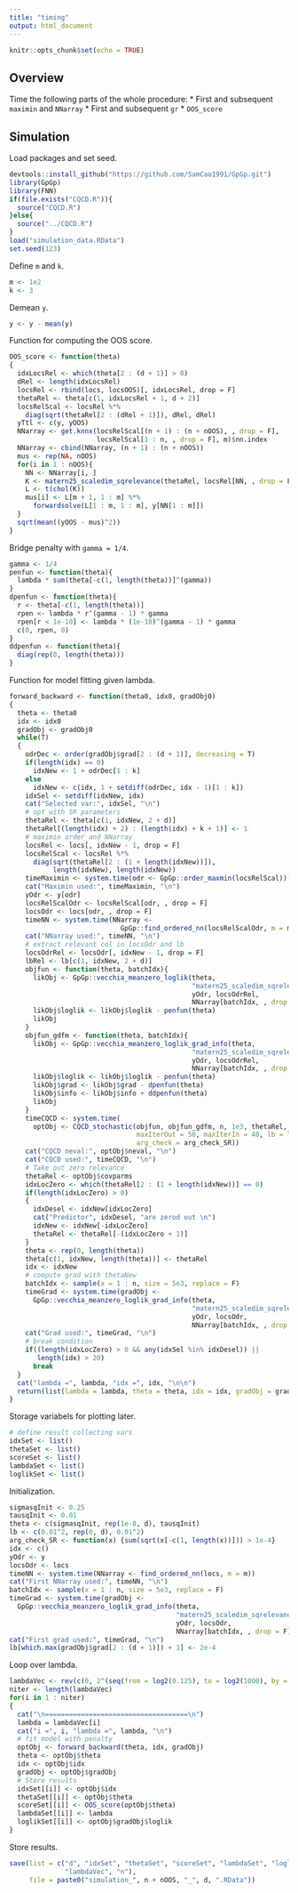 ```yaml
---
title: "timing"
output: html_document
---
```


```r
knitr::opts_chunk$set(echo = TRUE)
```

## Overview

Time the following parts of the whole procedure:
* First and subsequent `maximin` and `NNarray`
* First and subsequent `gr`
* `OOS_score`

## Simulation

Load packages and set seed.
```r
devtools::install_github("https://github.com/SamCao1991/GpGp.git")
library(GpGp)
library(FNN)
if(file.exists("CQCD.R")){
  source("CQCD.R")
}else{
  source("../CQCD.R")
}
load("simulation_data.RData")
set.seed(123)
```

Define `m` and `k`.
```r
m <- 1e2
k <- 3
```

Demean `y`.
```r
y <- y - mean(y)
```

Function for computing the OOS score.
```r
OOS_score <- function(theta)
{
  idxLocsRel <- which(theta[2 : (d + 1)] > 0)
  dRel <- length(idxLocsRel)
  locsRel <- rbind(locs, locsOOS)[, idxLocsRel, drop = F]
  thetaRel <- theta[c(1, idxLocsRel + 1, d + 2)]
  locsRelScal <- locsRel %*% 
    diag(sqrt(thetaRel[2 : (dRel + 1)]), dRel, dRel)
  yTtl <- c(y, yOOS)
  NNarray <- get.knnx(locsRelScal[(n + 1) : (n + nOOS), , drop = F], 
                      locsRelScal[1 : n, , drop = F], m)$nn.index
  NNarray <- cbind(NNarray, (n + 1) : (n + nOOS))
  mus <- rep(NA, nOOS)
  for(i in 1 : nOOS){
    NN <- NNarray[i, ]
    K <- matern25_scaledim_sqrelevance(thetaRel, locsRel[NN, , drop = F])
    L <- t(chol(K))
    mus[i] <- L[m + 1, 1 : m] %*% 
      forwardsolve(L[1 : m, 1 : m], y[NN[1 : m]])
  }
  sqrt(mean((yOOS - mus)^2))
}
```

Bridge penalty with `gamma = 1/4`.
```r
gamma <- 1/4
penfun <- function(theta){
  lambda * sum(theta[-c(1, length(theta))]^(gamma))
}
dpenfun <- function(theta){
  r <- theta[-c(1, length(theta))]
  rpen <- lambda * r^(gamma - 1) * gamma
  rpen[r < 1e-10] <- lambda * (1e-10)^(gamma - 1) * gamma
  c(0, rpen, 0)
}
ddpenfun <- function(theta){
  diag(rep(0, length(theta)))
}
```

Function for model fitting given lambda.
```r
forward_backward <- function(theta0, idx0, gradObj0)
{
  theta <- theta0
  idx <- idx0
  gradObj <- gradObj0
  while(T)
  {
    odrDec <- order(gradObj$grad[2 : (d + 1)], decreasing = T)
    if(length(idx) == 0)
      idxNew <- 1 + odrDec[1 : k]
    else
      idxNew <- c(idx, 1 + setdiff(odrDec, idx - 1)[1 : k])
    idxSel <- setdiff(idxNew, idx)
    cat("Selected var:", idxSel, "\n")
    # opt with SR parameters
    thetaRel <- theta[c(1, idxNew, 2 + d)] 
    thetaRel[(length(idx) + 2) : (length(idx) + k + 1)] <- 1
    # maximin order and NNarray
    locsRel <- locs[, idxNew - 1, drop = F]
    locsRelScal <- locsRel %*% 
      diag(sqrt(thetaRel[2 : (1 + length(idxNew))]), 
           length(idxNew), length(idxNew))
    timeMaximin <- system.time(odr <- GpGp::order_maxmin(locsRelScal))[[3]]
    cat("Maximin used:", timeMaximin, "\n")
    yOdr <- y[odr]
    locsRelScalOdr <- locsRelScal[odr, , drop = F]
    locsOdr <- locs[odr, , drop = F]
    timeNN <- system.time(NNarray <- 
                            GpGp::find_ordered_nn(locsRelScalOdr, m = m))
    cat("NNarray used:", timeNN, "\n")
    # extract relevant col in locsOdr and lb
    locsOdrRel <- locsOdr[, idxNew - 1, drop = F] 
    lbRel <- lb[c(1, idxNew, 2 + d)] 
    objfun <- function(theta, batchIdx){
      likObj <- GpGp::vecchia_meanzero_loglik(theta, 
                                              "matern25_scaledim_sqrelevance",
                                              yOdr, locsOdrRel, 
                                              NNarray[batchIdx, , drop = F])
      likObj$loglik <- likObj$loglik - penfun(theta)
      likObj
    }
    objfun_gdfm <- function(theta, batchIdx){
      likObj <- GpGp::vecchia_meanzero_loglik_grad_info(theta, 
                                              "matern25_scaledim_sqrelevance",
                                              yOdr, locsOdrRel, 
                                              NNarray[batchIdx, , drop = F])
      likObj$loglik <- likObj$loglik - penfun(theta)
      likObj$grad <- likObj$grad - dpenfun(theta)
      likObj$info <- likObj$info + ddpenfun(theta)
      likObj
    }
    timeCQCD <- system.time(
      optObj <- CQCD_stochastic(objfun, objfun_gdfm, n, 1e3, thetaRel, 
                                maxIterOut = 50, maxIterIn = 40, lb = lbRel,
                                arg_check = arg_check_SR))
    cat("CQCD neval:", optObj$neval, "\n")
    cat("CQCD used:", timeCQCD, "\n")
    # Take out zero relevance
    thetaRel <- optObj$covparms
    idxLocZero <- which(thetaRel[2 : (1 + length(idxNew))] == 0)
    if(length(idxLocZero) > 0)
    {
      idxDesel <- idxNew[idxLocZero]
      cat("Predictor", idxDesel, "are zerod out \n")
      idxNew <- idxNew[-idxLocZero]
      thetaRel <- thetaRel[-(idxLocZero + 1)]
    }
    theta <- rep(0, length(theta))
    theta[c(1, idxNew, length(theta))] <- thetaRel
    idx <- idxNew
    # compute grad with thetaNew
    batchIdx <- sample(x = 1 : n, size = 5e3, replace = F)
    timeGrad <- system.time(gradObj <- 
      GpGp::vecchia_meanzero_loglik_grad_info(theta, 
                                              "matern25_scaledim_sqrelevance",
                                              yOdr, locsOdr, 
                                              NNarray[batchIdx, , drop = F]))
    cat("Grad used:", timeGrad, "\n")
    # break condition
    if((length(idxLocZero) > 0 && any(idxSel %in% idxDesel)) || 
       length(idx) > 20)
      break
  }
  cat("lambda =", lambda, "idx =", idx, "\n\n")
  return(list(lambda = lambda, theta = theta, idx = idx, gradObj = gradObj))
}
```

Storage variabels for plotting later.
```r
# define result collecting vars
idxSet <- list()
thetaSet <- list()
scoreSet <- list()
lambdaSet <- list()
loglikSet <- list()
```

Initialization.
```r
sigmasqInit <- 0.25
tausqInit <- 0.01
theta <- c(sigmasqInit, rep(1e-8, d), tausqInit)
lb <- c(0.01^2, rep(0, d), 0.01^2) 
arg_check_SR <- function(x) {sum(sqrt(x[-c(1, length(x))])) > 1e-4}
idx <- c()
yOdr <- y
locsOdr <- locs
timeNN <- system.time(NNarray <- find_ordered_nn(locs, m = m))
cat("First NNarray used:", timeNN, "\n")
batchIdx <- sample(x = 1 : n, size = 5e3, replace = F)
timeGrad <- system.time(gradObj <- 
  GpGp::vecchia_meanzero_loglik_grad_info(theta, 
                                          "matern25_scaledim_sqrelevance",
                                          yOdr, locsOdr, 
                                          NNarray[batchIdx, , drop = F]))
cat("First grad used:", timeGrad, "\n")
lb[which.max(gradObj$grad[2 : (d + 1)]) + 1] <- 2e-4
```

Loop over lambda.
```r
lambdaVec <- rev(c(0, 2^(seq(from = log2(0.125), to = log2(1000), by = 1))))
niter <- length(lambdaVec)
for(i in 1 : niter)
{
  cat("\n====================================\n")
  lambda = lambdaVec[i]
  cat("i =", i, "lambda =", lambda, "\n")
  # fit model with penalty
  optObj <- forward_backward(theta, idx, gradObj)
  theta <- optObj$theta
  idx <- optObj$idx
  gradObj <- optObj$gradObj
  # Store results
  idxSet[[i]] <- optObj$idx
  thetaSet[[i]] <- optObj$theta
  scoreSet[[i]] <- OOS_score(optObj$theta)
  lambdaSet[[i]] <- lambda
  loglikSet[[i]] <- optObj$gradObj$loglik
}
```

Store results.
```r
save(list = c("d", "idxSet", "thetaSet", "scoreSet", "lambdaSet", "loglikSet",
              "lambdaVec", "n"), 
     file = paste0("simulation_", n + nOOS, "_", d, ".RData"))
```
















